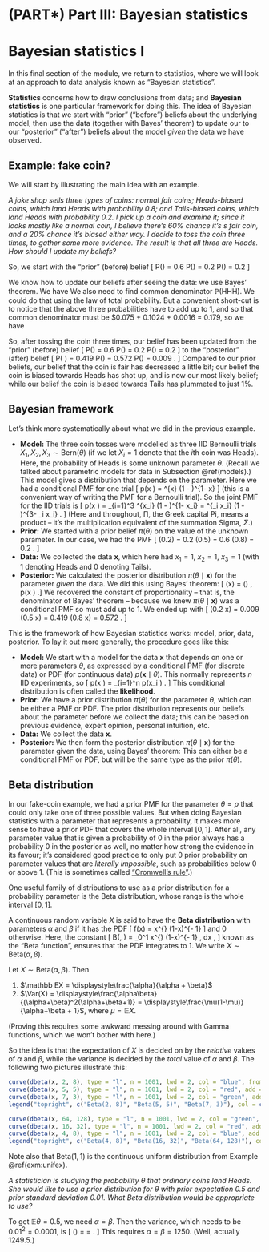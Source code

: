# (PART\*) Part III: Bayesian statistics  {-}

# Bayesian statistics I  {#L19-bayes-i}

In this final section of the module, we return to statistics, where we will look at an approach to data analysis known as "Bayesian statistics".

**Statistics** concerns how to draw conclusions from data; and **Bayesian statistics** is one particular framework for doing this. The idea of Bayesian statistics is that we start with "prior" ("before") beliefs about the underlying model, then use the data (together with Bayes' theorem) to update our to our "posterior" ("after") beliefs about the model *given* the data we have observed.

## Example: fake coin?  {#fake-coin}




We will start by illustrating the main idea with an example.

::: {.example}
*A joke shop sells three types of coins: normal fair coins; Heads-biased coins, which land Heads with probability 0.8; and Tails-biased coins, which land Heads with probability 0.2. I pick up a coin and examine it; since it looks mostly like a normal coin, I believe there's 60% chance it's s fair coin, and a 20% chance it's biased either way. I decide to toss the coin three times, to gather some more evidence. The result is that all three are Heads. How should I update my beliefs?*

So, we start with the "prior" (before) belief
\[ \mathbb P(\text{fair}) = 0.6 \qquad \mathbb P(\text{H-bias}) = 0.2 \qquad \mathbb P(\text{T-bias}) = 0.2 \]

We know how to update our beliefs after seeing the data: we use Bayes' theorem. We have
\begin{align*}
\mathbb P(\text{fair} \mid \text{HHH}) &= \frac{\mathbb P(\text{fair})\, \mathbb P(\text{HHH}\mid \text{fair})}{\mathbb P(\text{HHH})} = \frac{0.6 \times 0.5^3}{\mathbb P(\text{HHH})} = \frac{0.075}{\mathbb P(\text{HHH})} \\
\mathbb P(\text{H-bias} \mid \text{HHH}) &= \frac{\mathbb P(\text{H-bias})\, \mathbb P(\text{HHH}\mid \text{H-bias})}{\mathbb P(\text{HHH})} = \frac{0.2 \times 0.8^3}{\mathbb P(\text{HHH})} = \frac{0.1024}{\mathbb P(\text{HHH})} \\
\mathbb P(\text{T-bias} \mid \text{HHH}) &= \frac{\mathbb P(\text{H-bias})\, \mathbb P(\text{HHH}\mid \text{T-bias})}{\mathbb P(\text{HHH})} = \frac{0.2 \times 0.2^3}{\mathbb P(\text{HHH})} = \frac{0.0016}{\mathbb P(\text{HHH})}  .
\end{align*}
We also need to find common denominator $\mathbb P(\text{HHH})$. We could do that using the law of total probability. But a convenient short-cut is to notice that the above three probabilities have to add up to 1, and so that common denominator must be $0.075 + 0.1024 + 0.0016 = 0.179, so we have
\begin{align*}
  \mathbb P(\text{fair} \mid \text{data}) &= \frac{0.075}{0.179} = 0.419 \\
  \mathbb P(\text{H-bias}\mid \text{data}) &= \frac{0.1024}{0.179} = 0.572 \\
  \mathbb P(\text{T-bias}\mid \text{data}) &= \frac{0.0016}{0.179} = 0.009 .
\end{align*}

So, after tossing the coin three times, our belief has been updated from the "prior" (before) belief
\[ \mathbb P(\text{fair}) = 0.6 \qquad \mathbb P(\text{H-bias}) = 0.2 \qquad \mathbb P(\text{T-bias}) = 0.2 \]
to the "posterior" (after) belief
\[ \mathbb P(\text{fair} \mid \text{data}) = 0.419 \qquad \mathbb P(\text{H-bias}\mid \text{data}) = 0.572 \qquad \mathbb P(\text{T-bias}\mid \text{data}) = 0.009 . \]
Compared to our prior beliefs, our belief that the coin is fair has decreased a little bit; our belief the coin is biased towards Heads has shot up, and is now our most likely belief; while our belief the coin is biased towards Tails has plummeted to just 1%.
:::


## Bayesian framework  {#bayesian-framework}



Let's think more systematically about what we did in the previous example.

* **Model:** The three coin tosses were modelled as three IID Bernoulli trials $X_1, X_2, X_3 \sim \text{Bern}(\theta)$ (if we let $X_i = 1$ denote that the $i$th coin was Heads). Here, the probability of Heads is some unknown parameter $\theta$. (Recall we talked about parametric models for data in Subsection \@ref(models).) This model gives a distribution that depends on the parameter. Here we had a conditional PMF for one trial
\[ p(x \mid \theta) = \theta^{x} (1 - \theta)^{1- x}  \]
(this is a convenient way of writing the PMF for a Bernoulli trial). So the joint PMF for the IID trials is
\[ p(\mathbf x \mid \theta) = \prod_{i=1}^3 \theta^{x_i} (1 - \theta)^{1- x_i} = \theta^{\sum_i x_i} (1 - \theta)^{3- \sum_i x_i} . \]
(Here and throughout, $\prod$, the Greek capital Pi, means a product -- it's the multiplication equivalent of the summation Sigma, $\Sigma$.)
* **Prior:** We started with a prior belief $\pi(\theta)$ on the value of the unknown parameter. In our case, we had the PMF
\[ \pi(0.2) = 0.2 \qquad \pi(0.5) = 0.6 \qquad \pi(0.8) = 0.2 . \]
* **Data:** We collected the data $\mathbf x$, which here had $x_1 = 1$, $x_2 = 1$, $x_3 = 1$ (with 1 denoting Heads and 0 denoting Tails).
* **Posterior:** We calculated the posterior distribution $\pi(\theta \mid \mathbf x)$ for the parameter *given* the data. We did this using Bayes' theorem:
\[ \pi(\theta \mid \mathbf x) = \frac{\pi(\theta) \, p(\mathbf x \mid \theta)}{p(\mathbf x)} \propto \pi(\theta) \, p(\mathbf x \mid \theta) .\]
We recovered the constant of proportionality -- that is, the denominator of Bayes' theorem -- because we knew $\pi(\theta \mid \mathbf x)$ was a conditional PMF so must add up to 1. We ended up with
\[ \pi(0.2 \mid \mathbf x) = 0.009 \qquad \pi(0.5 \mid \mathbf x) = 0.419 \qquad \pi(0.8 \mid \mathbf x) = 0.572 . \]

This is the framework of how Bayesian statistics works: model, prior, data, posterior. To lay it out more generally, the procedure goes like this:

::: {.thpart}
* **Model:** We start with a model for the data $\mathbf x$ that depends on one or more parameters $\theta$, as expressed by a conditional PMF (for discrete data) or PDF (for continuous data) $p(\mathbf x \mid \theta)$. This normally represents $n$ IID experiments, so
\[ p(\mathbf x \mid \theta) = \prod_{i=1}^n p(x_i \mid \theta) . \]
This conditional distribution is often called the **likelihood**.
* **Prior:** We have a prior distribution $\pi(\theta)$ for the parameter $\theta$, which can be either a PMF or PDF. The prior distribution represents our beliefs about the parameter before we collect the data; this can be based on previous evidence, expert opinion, personal intuition, etc.
* **Data:** We collect the data $\mathbf x$.
* **Posterior:** We then form the posterior distribution $\pi(\theta \mid \mathbf x)$ for the parameter given the data, using Bayes' theorem:
\begin{align*}
\pi(\theta \mid \mathbf x) &\propto \pi(\theta)\, p(\mathbf x \mid \theta) \\
\text{posterior} &\propto \text{prior} \times \text{likelihood} .
\end{align*}
This can either be a conditional PMF or PDF, but will be the same type as the prior $\pi(\theta)$.
:::

  
## Beta distribution  {#beta}

In our fake-coin example, we had a prior PMF for the parameter $\theta = p$ that could only take one of three possible values. But when doing Bayesian statistics with a parameter that represents a probability, it makes more sense to have a prior PDF that covers the whole interval $[0,1]$. After all, any parameter value that is given a probability of 0 in the prior always has a probability 0 in the posterior as well, no matter how strong the evidence in its favour; it's considered good practice to only put 0 prior probability on parameter values that are *literally impossible*, such as probabilities below 0 or above 1. (This is sometimes called ["Cromwell's rule"](https://en.wikipedia.org/wiki/Cromwell%27s_rule).)

One useful family of distributions to use as a prior distribution for a probability parameter is the Beta distribution, whose range is the whole interval $[0,1]$.

::: {.definition}
A continuous random variable $X$ is said to have the **Beta distribution** with parameters $\alpha$ and $\beta$ if it has the PDF
\[ f(x) = \frac{1}{B(\alpha, \beta)} x^{\alpha-1} (1-x)^{\beta - 1} \qquad \text{for $0 \leq x \leq 1$}  \]
and 0 otherwise. Here, the constant
\[ B(\alpha, \beta) = \int_0^1 x^{\alpha-1} (1-x)^{\beta - 1} \, \mathrm dx , \]
known as the "Beta function", ensures that the PDF integrates to 1. We write $X \sim \text{Beta}(\alpha, \beta)$.
:::

::: {.theorem}
Let $X \sim \text{Beta}(\alpha,\beta)$. Then

1. $\mathbb EX = \displaystyle\frac{\alpha}{\alpha + \beta}$
2. $\Var(X) = \displaystyle\frac{\alpha\beta}{(\alpha+\beta)^2(\alpha+\beta+1)} = \displaystyle\frac{\mu(1-\mu)}{\alpha+\beta + 1}$, where $\mu = \mathbb EX$.
:::

(Proving this requires some awkward messing around with Gamma functions, which we won't bother with here.)

So the idea is that the expectation of $X$ is decided on by the *relative* values of $\alpha$ and $\beta$, while the variance is decided by the *total* value of $\alpha$ and $\beta$. The following two pictures illustrate this:

```r
curve(dbeta(x, 2, 8), type = "l", n = 1001, lwd = 2, col = "blue", from = 0, to = 1, ylab = "probability density function f(x)", ylim = c(0,4))
curve(dbeta(x, 5, 5), type = "l", n = 1001, lwd = 2, col = "red", add = TRUE)
curve(dbeta(x, 7, 3), type = "l", n = 1001, lwd = 2, col = "green", add = TRUE)
legend("topright", c("Beta(2, 8)", "Beta(5, 5)", "Beta(7, 3)"), col = c("blue", "red", "green"), lwd = 2)
```

```r
curve(dbeta(x, 64, 128), type = "l", n = 1001, lwd = 2, col = "green", from = 0, to = 1, ylab = "probability density function f(x)")
curve(dbeta(x, 16, 32), type = "l", n = 1001, lwd = 2, col = "red", add = TRUE)
curve(dbeta(x, 4, 8), type = "l", n = 1001, lwd = 2, col = "blue", add = TRUE)
legend("topright", c("Beta(4, 8)", "Beta(16, 32)", "Beta(64, 128)"), col = c("blue", "red", "green"), lwd = 2)
```

Note also that $\text{Beta}(1,1)$ is the continuous uniform distribution from Example \@ref(exm:unifex).

::: {.example}
*A statistician is studying the probability $\theta$ that ordinary coins land Heads. She would like to use a prior distribution for $\theta$ with prior expectation $0.5$ and prior standard deviation $0.01$. What Beta distribution would be appropriate to use?*

To get $\mathbb E\theta = 0.5$, we need $\alpha = \beta$. Then the variance, which needs to be $0.01^2 = 0.0001$, is
\[ \Var(\theta) = \frac{\mu(1-\mu)}{\alpha+\beta+1} = \frac{0.25}{\alpha + \beta + 1} . \]
This requires $\alpha = \beta = 1250$. (Well, actually $1249.5$.)
:::





